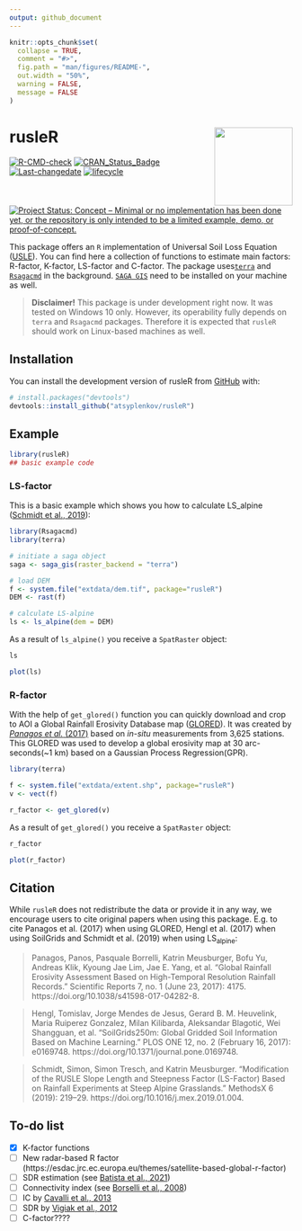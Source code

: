 ```yaml
---
output: github_document
---
```


<!-- README.md is generated from README.Rmd. Please edit that file -->

```r
knitr::opts_chunk$set(
  collapse = TRUE,
  comment = "#>",
  fig.path = "man/figures/README-",
  out.width = "50%",
  warning = FALSE,
  message = FALSE
)
```

# rusleR <img src="man/figures/logo.svg" align="right" height="139" />

<!-- badges: start -->
[![R-CMD-check](https://github.com/atsyplenkov/rusleR/workflows/R-CMD-check/badge.svg)](https://github.com/atsyplenkov/rusleR/actions)
[![CRAN_Status_Badge](https://www.r-pkg.org/badges/version/rusleR)](https://cran.r-project.org/package=rusleR)
[![Last-changedate](https://img.shields.io/badge/last%20change-`r gsub('-', '--', Sys.Date())`-yellowgreen.svg)](/commits/master)
[![lifecycle](https://img.shields.io/badge/lifecycle-experimental-orange.svg)](https://www.tidyverse.org/lifecycle/#experimental)
[![Project Status: Concept – Minimal or no implementation has been done yet, or the repository is only intended to be a limited example, demo, or proof-of-concept.](https://www.repostatus.org/badges/latest/concept.svg)](https://www.repostatus.org/#concept)

<!-- badges: end -->

This package offers an `R` implementation of Universal Soil Loss Equation ([USLE](https://en.wikipedia.org/wiki/Universal_Soil_Loss_Equation)). You can find here a collection of functions to estimate main factors: R-factor, K-factor, LS-factor and C-factor. The package uses[ `terra`](https://github.com/rspatial/terra) and [`Rsagacmd`](https://github.com/stevenpawley/Rsagacmd/) in the background. [`SAGA GIS`](https://sourceforge.net/projects/saga-gis/) need to be installed on your machine as well.

> __Disclaimer!__ This package is under development right now. It was tested on Windows 10 only. However, its operability fully depends on `terra` and `Rsagacmd` packages. Therefore it is expected that `rusleR` should work on Linux-based machines as well.

## Installation

You can install the development version of rusleR from [GitHub](https://github.com/) with:

``` r
# install.packages("devtools")
devtools::install_github("atsyplenkov/rusleR")
```

## Example

```r
library(rusleR)
## basic example code
```

### LS-factor
This is a basic example which shows you how to calculate LS_alpine ([Schmidt et al., 2019](https://www.sciencedirect.com/science/article/pii/S2215016119300056)):

```r
library(Rsagacmd)
library(terra)

# initiate a saga object
saga <- saga_gis(raster_backend = "terra")

# load DEM
f <- system.file("extdata/dem.tif", package="rusleR")
DEM <- rast(f)

# calculate LS-alpine
ls <- ls_alpine(dem = DEM)
```

As a result of `ls_alpine()` you receive a `SpatRaster` object:
```r
ls
```

```r
plot(ls)
```

### R-factor
With the help of `get_glored()` function you can quickly download and crop to AOI a Global Rainfall Erosivity Database map ([GLORED](https://esdac.jrc.ec.europa.eu/content/global-rainfall-erosivity)). It was created by [*Panagos et al.* (2017)](https://www.nature.com/articles/s41598-017-04282-8) based on *in-situ* measurements from 3,625 stations. This GLORED was used to develop a global erosivity map at 30 arc-seconds(~1 km) based on a Gaussian Process Regression(GPR). 

```r

library(terra)

f <- system.file("extdata/extent.shp", package="rusleR")
v <- vect(f)

r_factor <- get_glored(v)

```

As a result of `get_glored()` you receive a `SpatRaster` object:
```r
r_factor
```

```r
plot(r_factor)
```

## Citation
While `rusleR` does not redistribute the data or provide it in any way, we encourage users to cite original papers when using this package. E.g. to cite Panagos et al. (2017) when using GLORED, Hengl et al. (2017) when using SoilGrids and Schmidt et al. (2019) when using LS<sub>alpine</sub>:

> Panagos, Panos, Pasquale Borrelli, Katrin Meusburger, Bofu Yu, Andreas Klik, Kyoung Jae Lim, Jae E. Yang, et al. “Global Rainfall Erosivity Assessment Based on High-Temporal Resolution Rainfall Records.” Scientific Reports 7, no. 1 (June 23, 2017): 4175. https://doi.org/10.1038/s41598-017-04282-8.

> Hengl, Tomislav, Jorge Mendes de Jesus, Gerard B. M. Heuvelink, Maria Ruiperez Gonzalez, Milan Kilibarda, Aleksandar Blagotić, Wei Shangguan, et al. “SoilGrids250m: Global Gridded Soil Information Based on Machine Learning.” PLOS ONE 12, no. 2 (February 16, 2017): e0169748. https://doi.org/10.1371/journal.pone.0169748.

> Schmidt, Simon, Simon Tresch, and Katrin Meusburger. “Modification of the RUSLE Slope Length and Steepness Factor (LS-Factor) Based on Rainfall Experiments at Steep Alpine Grasslands.” MethodsX 6 (2019): 219–29. https://doi.org/10.1016/j.mex.2019.01.004.

## To-do list
- [x] K-factor functions
- [ ] New radar-based R factor (https://esdac.jrc.ec.europa.eu/themes/satellite-based-global-r-factor)
- [ ] SDR estimation (see [Batista et al., 2021](https://www.sciencedirect.com/science/article/pii/S1364815221000049))
- [ ] Connectivity index (see [Borselli et al., 2008](https://www.sciencedirect.com/science/article/pii/S0341816208000982))
- [ ] IC by [Cavalli et al., 2013](https://www.sciencedirect.com/science/article/pii/S0169555X12002267)
- [ ] SDR by [Vigiak et al., 2012](https://www.sciencedirect.com/science/article/pii/S0169555X11004478)
- [ ] C-factor????
